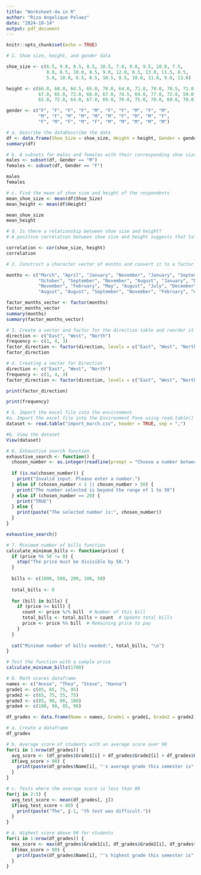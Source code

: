 ```yaml
---
title: "Worksheet-4a in R"
author: "Riza Angelique Pelaez"
date: "2024-10-14"
output: pdf_document
---
```


```r
knitr::opts_chunk$set(echo = TRUE)
```

```r
# 1. Shoe size, height, and gender data

shoe_size <- c(6.5, 9.0, 8.5, 8.5, 10.5, 7.0, 9.0, 9.5, 10.0, 7.5, 
               8.0, 8.5, 10.0, 8.5, 9.0, 12.0, 8.5, 13.0, 11.5, 8.5,
               5.0, 10.0, 6.5, 8.5, 10.5, 8.5, 10.0, 11.0, 9.0, 13.0)

height <- c(66.0, 68.0, 64.5, 65.0, 70.0, 64.0, 71.0, 70.0, 70.5, 71.0,
            67.0, 65.0, 72.0, 66.0, 67.0, 74.5, 69.0, 77.0, 72.0, 59.0,
            62.0, 72.0, 64.0, 67.0, 69.0, 70.0, 75.0, 70.0, 69.0, 70.0)

gender <- c("F", "F", "F", "F", "M", "F", "F", "M", "F", "M", 
            "M", "F", "M", "M", "M", "M", "F", "M", "M", "F",
            "F", "M", "F", "M", "F", "M", "M", "M", "M", "M")

# a. Describe the dataDescribe the data
df <- data.frame(Shoe_Size = shoe_size, Height = height, Gender = gender)
summary(df)

# b. A subsets for males and females with their corresponding shoe size and height
males <- subset(df, Gender == "M")
females <- subset(df, Gender == "F")

males
females

# c. Find the mean of shoe size and height of the respondents
mean_shoe_size <- mean(df$Shoe_Size)
mean_height <- mean(df$Height)

mean_shoe_size
mean_height

# d. Is there a relationship between shoe size and height?
# A positive correlation between shoe size and height suggests that taller individuals tend to have larger shoe sizes, while a near-zero correlation indicates no significant relationship.

correlation <- cor(shoe_size, height)
correlation
```

```r
# 2. Construct a character vector of months and convert it to a factor

months <- c("March", "April", "January", "November", "January", "September", 
            "October", "September", "November", "August", "January", "November", 
            "November", "February", "May", "August", "July", "December", 
            "August", "August", "September", "November", "February", "April")

factor_months_vector <- factor(months)
factor_months_vector
summary(months)
summary(factor_months_vector)
```

```r
# 3. Create a vector and factor for the direction table and reorder it
direction <- c("East", "West", "North")
frequency <- c(1, 4, 3)
factor_direction <- factor(direction, levels = c("East", "West", "North"))
factor_direction
```

```r
# 4. Creating a vector for Direction
direction <- c("East", "West", "North")
frequency <- c(1, 4, 3)
factor_direction <- factor(direction, levels = c("East", "West", "North"))

print(factor_direction)

print(frequency)
```

```r
# 5. Import the excel file into the environment
#a. Import the excel file into the Environment Pane using read.table() function
dataset <- read.table("import_march.csv", header = TRUE, sep = ",")

#b. View the dataset
View(dataset)
```

```r
# 6. Exhaustive search function
exhaustive_search <- function() {
  chosen_number <- as.integer(readline(prompt = "Choose a number between 1 and 50: "))
  
  if (is.na(chosen_number)) {
    print("Invalid input. Please enter a number.")
  } else if (chosen_number < 1 || chosen_number > 50) {
    print("The number selected is beyond the range of 1 to 50")
  } else if (chosen_number == 20) {
    print("TRUE")
  } else {
    print(paste("The selected number is:", chosen_number))
  }
}

exhaustive_search()
```

```r
# 7. Minimum number of bills function
calculate_minimum_bills <- function(price) {
  if (price %% 50 != 0) {
    stop("The price must be divisible by 50.")
  }
  
  bills <- c(1000, 500, 200, 100, 50)
  
  total_bills <- 0
  
  for (bill in bills) {
    if (price >= bill) {
      count <- price %/% bill  # Number of this bill
      total_bills <- total_bills + count  # Update total bills
      price <- price %% bill  # Remaining price to pay
    }
  }
  
  cat("Minimum number of bills needed:", total_bills, "\n")
}

# Test the function with a sample price
calculate_minimum_bills(1700) 
```

```r
# 8. Math scores dataframe
names <- c("Annie", "Thea", "Steve", "Hanna")
grade1 <- c(85, 65, 75, 95)
grade2 <- c(65, 75, 55, 75)
grade3 <- c(85, 90, 80, 100)
grade4 <- c(100, 90, 85, 90)

df_grades <- data.frame(Name = names, Grade1 = grade1, Grade2 = grade2, Grade3 = grade3, Grade4 = grade4)

# a. Create a dataframe
df_grades

# b. Average score of students with an average score over 90
for(i in 1:nrow(df_grades)) {
  avg_score <- (df_grades$Grade1[i] + df_grades$Grade2[i] + df_grades$Grade3[i] + df_grades$Grade4[i]) / 4
  if(avg_score > 90) {
    print(paste(df_grades$Name[i], "'s average grade this semester is", avg_score))
  }
}

# c. Tests where the average score is less than 80
for(j in 2:5) {
  avg_test_score <- mean(df_grades[, j])
  if(avg_test_score < 80) {
    print(paste("The", j-1, "th test was difficult."))
  }
}

# d. Highest score above 90 for students
for(i in 1:nrow(df_grades)) {
  max_score <- max(df_grades$Grade1[i], df_grades$Grade2[i], df_grades$Grade3[i], df_grades$Grade4[i])
  if(max_score > 90) {
    print(paste(df_grades$Name[i], "'s highest grade this semester is", max_score))
  }
}
```
